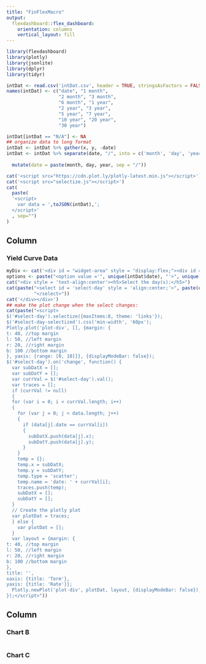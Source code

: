 ```yaml
---
title: "FinFlexMacro"
output: 
  flexdashboard::flex_dashboard:
    orientation: columns
    vertical_layout: fill
---
```


```r
library(flexdashboard)
library(plotly)
library(jsonlite)
library(dplyr)
library(tidyr)
```

```r
intDat <- read.csv('intDat.csv', header = TRUE, stringsAsFactors = FALSE)
names(intDat) <- c("date", "1 month",
                   "2 month", "3 month",
                   "6 month", "1 year",
                   "2 year", "3 year",
                   "5 year", "7 year",
                   "10 year", "20 year",
                   "30 year")

intDat[intDat == "N/A"] <- NA
## organize data to long format
intDat <- intDat %>% gather(x, y, -date)
intDat <- intDat %>% separate(date, "/", into = c('month', 'day', 'year'), remove = FALSE) %>% mutate(year = ifelse(as.numeric(year) <= 19, paste("20", year, sep = ""),
                                                                                                                    paste("19", year, sep = ""))) %>%
  mutate(date = paste(month, day, year, sep = "/"))
```

```r
cat('<script src="https://cdn.plot.ly/plotly-latest.min.js"></script>')
cat('<script src="selectize.js"></script>')
cat(
  paste(
  '<script>
    var data = ',toJSON(intDat),';
  </script>'
  , sep="")
)
```


Column {data-width=650}
-----------------------------------------------------------------------

### Yield Curve Data

```r
myDiv <- cat('<div id = "widget-area" style = "display:flex;"><div id = "plot-div" style="width:80%; height:400px;"></div>')
options <- paste("<option value ='", unique(intDat$date), "'>", unique(intDat$date), "</option>", sep = "")
cat("<div style = 'text-align:center'><h5>Select the day(s):</h5>")
cat(paste("<select id = 'select-day' style = 'align:center;'>", paste(options, collapse = ""),
          "</select>"))
cat('</div></div>')
## make the plot change when the select changes:
cat(paste("<script>
$('#select-day').selectize({maxItems:8, theme: 'links'});
$('#select-day-selectized').css('min-width', '60px');
Plotly.plot('plot-div', [], {margin: {
t: 40, //top margin
l: 50, //left margin
r: 20, //right margin
b: 100 //bottom margin
}, yaxis: {range: [0, 10]}}, {displayModeBar: false});
$('#select-day').on('change', function() {
  var subDatX = [];
  var subDatY = [];
  var currVal = $('#select-day').val();
  var traces = [];
  if (currVal != null)
  {
  for (var i = 0; i < currVal.length; i++)
  {
    for (var j = 0; j < data.length; j++)
    {
      if (data[j].date == currVal[i])
      {
        subDatX.push(data[j].x);
        subDatY.push(data[j].y);
      }
    }
    temp = {};
    temp.x = subDatX;
    temp.y = subDatY;
    temp.type = 'scatter';
    temp.name = 'date: ' + currVal[i];
    traces.push(temp);
    subDatX = [];
    subDatY = [];
  }
  // Create the plotly plot
  var plotDat = traces;
  } else {
    var plotDat = [];
  }
  var layout = {margin: {
t: 40, //top margin
l: 50, //left margin
r: 20, //right margin
b: 100 //bottom margin
},
title: '',
xaxis: {title: 'Term'},
yaxis: {title: 'Rate'}};
  Plotly.newPlot('plot-div', plotDat, layout, {displayModeBar: false});
});</script>"))

```


Column {data-width=350}
-----------------------------------------------------------------------

### Chart B

```r

```

### Chart C

```r

```

